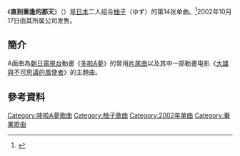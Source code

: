 
{{Infobox Single
| Name           = 直到重逢的那天
| Cover Size     =
| Caption        =
| Artist         = [[柚子_(组合)|柚子]]
| from Album     = [[紫罗兰_(柚子专辑)|紫罗兰]]
| A-side         = 
| B-side         = 月影
| Released       = 2002年10月17日
| Format         =
| Recorded       =
| Genre          = [[J-Pop|J-Pop]]
| Language       =
| Length         = 3分19秒
| Label          =
| Writer         = [[北川悠仁|北川悠仁]]
| Lyricist       =
| Composer       =
| Arranger       =
| Certification  = *金（[[日本唱片協會|日本唱片協會]]）
| Chart position = *周榜第2位（[[Oricon公信榜|Oricon]]）
| Last single    = 恋之歌謡日<br />（2002年）
| This single    = '''直到重逢的那天'''<br />（2002年）
| Next single    = 青<br />（2003年）
| Misc           ={{Extra track listing
 | Album         = 紫罗兰
 | Type          = studio
 | prev_track    = buzzer beater
 | prev_no       = 15
 | this_track    = '''直到重逢的那天'''
 | track_no      = 16
 | next_track    = 
 | next_no       = 
}}{{Extra track listing
 | Album         = Going [2001-2005]
 | Type          = greatest
 | prev_track    = 呼吸
 | prev_no       = 12
 | this_track    = '''直到重逢的那天'''
 | track_no      = 13
 | next_track    = 1
 | next_no       = 14
}}
}}

《'''直到重逢的那天'''》（{{jpn|j=またあえる日まで}}）是[[日本|日本]]二人组合[[柚子_(組合)|柚子]]（ゆず）的第14张单曲。<ref>{{Cite web|url =http://www.senha-yuzu.jp/discography/single/index.php|title =ゆず Official Website | ディスコグラフィ | シングル|accessdate =2016-05-06|author =|date =|publisher =|language =ja|deadurl =yes|archiveurl =https://web.archive.org/web/20160602084404/http://www.senha-yuzu.jp/discography/single/index.php|archivedate =2016-06-02}}</ref>2002年10月17日由其所属公司{{link-ja|Senha&Company|セーニャ・アンド・カンパニー}}发售。

== 簡介 ==
A面曲為[[朝日電視台|朝日電視台]]動畫《[[多啦A夢|多啦A夢]]》的曾用[[片尾曲|片尾曲]]以及其中一部動畫电影《[[大雄與不可思議的風使者|大雄與不可思議的風使者]]》的主題曲。

== 參考資料 ==
{{reflist}}

{{柚子单曲}}
{{音乐小作品}}

{{DEFAULTSORT:Mata Aeru Hi Made}}
[[Category:哆啦A夢歌曲|Category:哆啦A夢歌曲]]
[[Category:柚子歌曲|Category:柚子歌曲]]
[[Category:2002年单曲|Category:2002年单曲]]
[[Category:畢業歌曲|Category:畢業歌曲]]